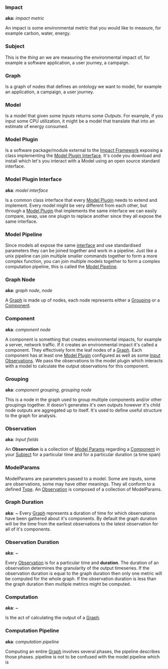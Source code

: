 
<Disclaimer />
<br />

### Impact

**aka:** *impact metric*

An impact is some environmental metric that you would like to measure, for example carbon, water, energy.

### Subject

This is the *thing* an we are measuring the environmental impact of, for example a software application, a user journey, a campaign.

### Graph 

Is a graph of nodes that defines an ontology we want to model, for example an application, a campaign, a user journey. 

### Model

Is a model that given some *Inputs* returns some *Outputs*. For example, if you input some CPU utilization, it might be a model that translate that into an estimate of energy consumed.

### Model Plugin

Is a software package/module external to the [Impact Framework](./06-specification/impact-framework.md) exposing a class implementing the [Model Plugin Interface](./06-specification/model-plugin.md). It's code you download and install which let's you interact with a Model using an open source standard interface.

### Model Plugin Interface

**aka**: *model interface*

Is a common class interface that every [Model Plugin](./06-specification/model-plugin.md) needs to extend and implement. Every model might be very different from each other, but through a [Model Plugin](./06-specification/model-plugin.md) that implements the same interface we can easily compare, swap, use one plugin to replace another since they all expose the same interface.

### Model Pipeline

Since models all expose the same [interface](#model-plugin-interface) and use standardised parameters they can be joined together and work in a pipeline. Just like a unix pipeline can join multiple smaller commands together to form a more complex function, you can join multiple models together to form a complex computation pipeline, this is called the [Model Pipeline](./06-specification/model-pipeline.md).

### Graph Node

**aka**: *graph node*, *node*

A [Graph](/06-specification/graph.md) is made up of nodes, each node represents either a [Grouping](#Grouping) or a [Component](#Component). 

### Component

**aka**: *component node*

A component is something that creates environmental impacts, for example a server, network traffic. If it creates an environmental impact it's called a component. They effectively form the leaf nodes of a [Graph](./06-specification/graph.md). Each component has at least one [Model Plugin](./06-specification/model-plugin.md) configured as well as some [Input Observations](./06-specification/observations.md). We pass the observations to the model plugin which interacts with a model to calculate the output observations for this component.

### Grouping

**aka**: *component grouping*, *grouping node*

This is a node in the graph used to group multiple components and/or other groupings together. It doesn't generates it's own outputs however it's child node outputs are aggregated up to itself. It's used to define useful structure to the graph for analysis.

### Observation

**aka**: *Input fields*

An **Observation** is a collection of [Model Params](#modelparams) regarding a [Component](#component) in your [Subject](#subject) for a particular time and for a particular duration (a time span)

### ModelParams

ModelParams are parameters passed to a model. Some are inputs, some are observations, some may have other meanings. They all conform to a defined [Type](https://github.com/Green-Software-Foundation/if/blob/29280ff9cd9c9a843ab1842c728751aafdf21756/src/types/impl.ts#L14). An [Observation](#observation) is composed of a collection of ModelParams.

### Graph Duration

**aka**: ~
Every [Graph](/06-specification/graph.md) represents a duration of time for which observations have been gathered about it's components. By default the graph duration will be the time from the earliest observations to the latest observation for all of it's components.

### Observation Duration

**aka**: ~

Every [Observation](#observation) is for a particular time and **duration**. The duration of an observation determines the granularity of the output timeseries. If the observation duration is equal to the graph duration then only one metric will be computed for the whole graph. If the observation duration is less than the graph duration then multiple metrics might be computed.


### Computation

**aka**: ~

Is the act of calculating the output of a [Graph](/06-specification/graph.md).

### Computation Pipeline

**aka**: *computation pipeline*

Computing an entire [Graph](/06-specification/graph.md) involves several phases, the pipeline describes those phases.  pipeline is not to be confused with the model pipeline which is 

